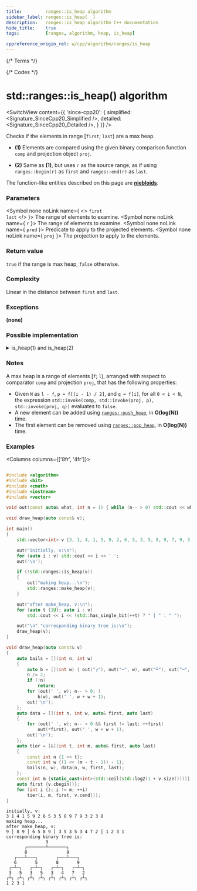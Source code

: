 ```yaml
---
title:         ranges::is_heap algorithm
sidebar_label: ranges::is_heap(  )
description:   ranges::is_heap algorithm C++ documentation
hide_title:    true
tags:          [ranges, algorithm, heap, is_heap]

cppreference_origin_rel: w/cpp/algorithm/ranges/is_heap
---
```




{/* Terms */}

{/* Codes */}


# std::ranges::is_heap() algorithm

<SwitchView content={{
	'since-cpp20': {
		simplified:	<Signature_SinceCpp20_Simplified />,
		detailed:	<Signature_SinceCpp20_Detailed />,
	}
}} />

Checks if the elements in range [`first`; `last`) are a max heap.

- **(1)** Elements are compared using the given binary comparison function `comp` and projection object `proj`.

- **(2)** Same as **(1)**, but uses `r` as the source range, as if using `ranges::begin(r)` as `first` and `ranges::end(r)` as `last`.

The function-like entities described on this page are [**niebloids**](/docs/std/algo/niebloids).

### Parameters

<SymbolTable>

  <Symbol none noLink name={ <> <code>first</code> <br/> <code>last</code> </> }>
    The range of elements to examine.
  </Symbol>
  <Symbol none noLink name={ <code>r</code> }>
    The range of elements to examine.
  </Symbol>
  <Symbol none noLink name={ <code>pred</code> }>
    Predicate to apply to the projected elements.
  </Symbol>
  <Symbol none noLink name={ <code>proj</code> }>
    The projection to apply to the elements.
  </Symbol>

</SymbolTable>

### Return value

`true` if the range is max heap, `false` otherwise.

### Complexity

Linear in the distance between `first` and `last`.

### Exceptions

**(none)**

### Possible implementation

<details>
<summary>is_heap(1) and is_heap(2)</summary>

```cpp
struct is_heap_fn
{
    template<std::random_access_iterator I, std::sentinel_for<I> S,
             class Proj = std::identity, std::indirect_strict_weak_order<
             std::projected<I, Proj>> Comp = ranges::less>
    constexpr bool operator()(I first, S last, Comp comp = {}, Proj proj = {}) const
    {
        return (last == ranges::is_heap_until(first, last,
                                              std::move(comp), std::move(proj)));
    }

    template<ranges::random_access_range R, class Proj = std::identity,
             std::indirect_strict_weak_order<std::projected<ranges::iterator_t<R>, Proj>>
             Comp = ranges::less>
    constexpr bool operator()(R&& r, Comp comp = {}, Proj proj = {}) const
    {
        return (*this)(ranges::begin(r), ranges::end(r),
                       std::move(comp), std::move(proj));
    }
};

inline constexpr is_heap_fn is_heap {};
```

</details>

### Notes

A max heap is a range of elements [`f`; `l`), arranged with respect to comparator `comp` and projection `proj`, that has the following properties:
 - Given `N` as `l - f`, `p = f[(i - 1) / 2]`, and `q = f[i]`, for all `0 < i < N`, the expression `std::invoke(comp, std::invoke(proj, p), std::invoke(proj, q))` evaluates to `false`.
 - A new element can be added using [`ranges::push_heap`](#), in **O(log(N))** time.
 - The first element can be removed using [`ranges::pop_heap`](#), in **O(log(N))** time.

### Examples

<Columns columns={['8fr', '4fr']}>
<div>

```cpp title='Main.cpp' showLineNumbers

#include <algorithm>
#include <bit>
#include <cmath>
#include <iostream>
#include <vector>

void out(const auto& what, int n = 1) { while (n-- > 0) std::cout << what; }

void draw_heap(auto const& v);

int main()
{
    std::vector<int> v {3, 1, 4, 1, 5, 9, 2, 6, 5, 3, 5, 8, 9, 7, 9, 3, 2, 3, 8};

    out("initially, v:\n");
    for (auto i : v) std::cout << i << ' ';
    out('\n');

    if (!std::ranges::is_heap(v))
    {
        out("making heap...\n");
        std::ranges::make_heap(v);
    }

    out("after make_heap, v:\n");
    for (auto t {1U}; auto i : v)
        std::cout << i << (std::has_single_bit(++t) ? " │ " : " ");

    out("\n" "corresponding binary tree is:\n");
    draw_heap(v);
}

void draw_heap(auto const& v)
{
    auto bails = [](int n, int w)
    {
        auto b = [](int w) { out("┌"), out("─", w), out("┴"), out("─", w), out("┐"); };
        n /= 2;
        if (!n)
            return;
        for (out(' ', w); n-- > 0; )
            b(w), out(' ', w + w + 1);
        out('\n');
    };
    auto data = [](int n, int w, auto& first, auto last)
    {
        for (out(' ', w); n-- > 0 && first != last; ++first)
            out(*first), out(' ', w + w + 1);
        out('\n');
    };
    auto tier = [&](int t, int m, auto& first, auto last)
    {
        const int n {1 << t};
        const int w {(1 << (m - t - 1)) - 1};
        bails(n, w), data(n, w, first, last);
    };
    const int m {static_cast<int>(std::ceil(std::log2(1 + v.size())))};
    auto first {v.cbegin()};
    for (int i {}; i != m; ++i)
        tier(i, m, first, v.cend());
}
```

</div>
<div>

```plaintext title="Possible Output"
initially, v:
3 1 4 1 5 9 2 6 5 3 5 8 9 7 9 3 2 3 8
making heap...
after make_heap, v:
9 │ 8 9 │ 6 5 8 9 │ 3 5 3 5 3 4 7 2 │ 1 2 3 1
corresponding binary tree is:
               9
       ┌───────┴───────┐
       8               9
   ┌───┴───┐       ┌───┴───┐
   6       5       8       9
 ┌─┴─┐   ┌─┴─┐   ┌─┴─┐   ┌─┴─┐
 3   5   3   5   3   4   7   2
┌┴┐ ┌┴┐ ┌┴┐ ┌┴┐ ┌┴┐ ┌┴┐ ┌┴┐ ┌┴┐
1 2 3 1
```

</div>
</Columns>
